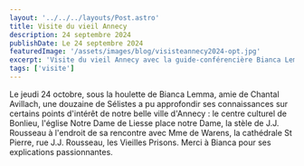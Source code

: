 ---
layout: '../../../layouts/Post.astro'
title: Visite du vieil Annecy
description: 24 septembre 2024
publishDate: Le 24 septembre 2024
featuredImage: '/assets/images/blog/visisteannecy2024-opt.jpg'
excerpt: 'Visite du vieil Annecy avec la guide-conférencière Bianca Lemma'
tags: ['visite']
---

Le jeudi 24 octobre, sous la houlette de Bianca Lemma, amie de Chantal Avillach, une douzaine de Sélistes a pu approfondir ses connaissances sur certains points d'intérêt de notre belle ville d'Annecy : le centre culturel de Bonlieu, l'église Notre Dame de Liesse place notre Dame, la stèle de J.J. Rousseau à l'endroit de sa rencontre avec Mme de Warens, la cathédrale St Pierre, rue J.J. Rousseau, les Vieilles Prisons. Merci à Bianca pour ses explications passionnantes.
